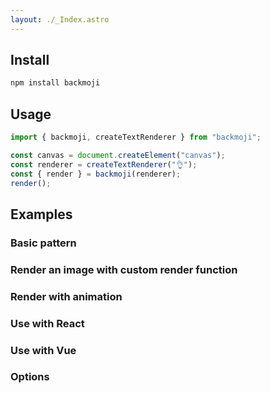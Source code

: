```yaml
---
layout: ./_Index.astro
---
```


## Install

```sh
npm install backmoji
```

## Usage

```ts
import { backmoji, createTextRenderer } from "backmoji";

const canvas = document.createElement("canvas");
const renderer = createTextRenderer("👌");
const { render } = backmoji(renderer);
render();
```

## Examples

### Basic pattern


<BasicPattern />

### Render an image with custom render function


<ImagePattern />

### Render with animation

### Use with React

### Use with Vue

### Options